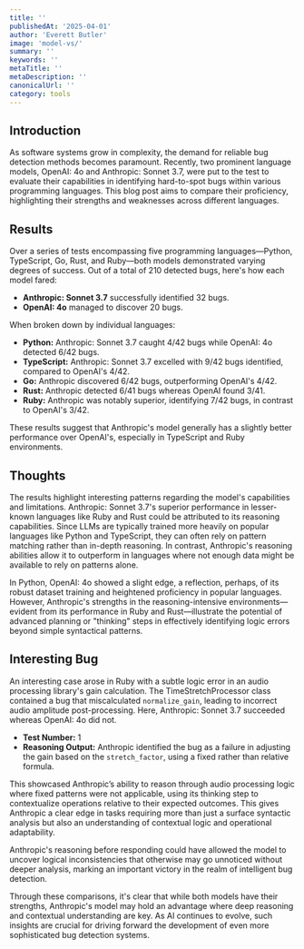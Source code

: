 ```yaml
---
title: ''
publishedAt: '2025-04-01'
author: 'Everett Butler'
image: 'model-vs/'
summary: ''
keywords: ''
metaTitle: ''
metaDescription: ''
canonicalUrl: ''
category: tools
---
```


## Introduction

As software systems grow in complexity, the demand for reliable bug detection methods becomes paramount. Recently, two prominent language models, OpenAI: 4o and Anthropic: Sonnet 3.7, were put to the test to evaluate their capabilities in identifying hard-to-spot bugs within various programming languages. This blog post aims to compare their proficiency, highlighting their strengths and weaknesses across different languages.

## Results

Over a series of tests encompassing five programming languages—Python, TypeScript, Go, Rust, and Ruby—both models demonstrated varying degrees of success. Out of a total of 210 detected bugs, here's how each model fared:

- **Anthropic: Sonnet 3.7** successfully identified 32 bugs.
- **OpenAI: 4o** managed to discover 20 bugs.

When broken down by individual languages:

- **Python:** Anthropic: Sonnet 3.7 caught 4/42 bugs while OpenAI: 4o detected 6/42 bugs.
- **TypeScript:** Anthropic: Sonnet 3.7 excelled with 9/42 bugs identified, compared to OpenAI's 4/42.
- **Go:** Anthropic discovered 6/42 bugs, outperforming OpenAI's 4/42.
- **Rust:** Anthropic detected 6/41 bugs whereas OpenAI found 3/41.
- **Ruby:** Anthropic was notably superior, identifying 7/42 bugs, in contrast to OpenAI's 3/42.

These results suggest that Anthropic's model generally has a slightly better performance over OpenAI's, especially in TypeScript and Ruby environments.

## Thoughts

The results highlight interesting patterns regarding the model's capabilities and limitations. Anthropic: Sonnet 3.7's superior performance in lesser-known languages like Ruby and Rust could be attributed to its reasoning capabilities. Since LLMs are typically trained more heavily on popular languages like Python and TypeScript, they can often rely on pattern matching rather than in-depth reasoning. In contrast, Anthropic's reasoning abilities allow it to outperform in languages where not enough data might be available to rely on patterns alone.

In Python, OpenAI: 4o showed a slight edge, a reflection, perhaps, of its robust dataset training and heightened proficiency in popular languages. However, Anthropic's strengths in the reasoning-intensive environments—evident from its performance in Ruby and Rust—illustrate the potential of advanced planning or "thinking" steps in effectively identifying logic errors beyond simple syntactical patterns.

## Interesting Bug

An interesting case arose in Ruby with a subtle logic error in an audio processing library's gain calculation. The TimeStretchProcessor class contained a bug that miscalculated `normalize_gain`, leading to incorrect audio amplitude post-processing. Here, Anthropic: Sonnet 3.7 succeeded whereas OpenAI: 4o did not.

- **Test Number:** 1
- **Reasoning Output:** Anthropic identified the bug as a failure in adjusting the gain based on the `stretch_factor`, using a fixed rather than relative formula.

This showcased Anthropic’s ability to reason through audio processing logic where fixed patterns were not applicable, using its thinking step to contextualize operations relative to their expected outcomes. This gives Anthropic a clear edge in tasks requiring more than just a surface syntactic analysis but also an understanding of contextual logic and operational adaptability.

Anthropic's reasoning before responding could have allowed the model to uncover logical inconsistencies that otherwise may go unnoticed without deeper analysis, marking an important victory in the realm of intelligent bug detection.

Through these comparisons, it's clear that while both models have their strengths, Anthropic's model may hold an advantage where deep reasoning and contextual understanding are key. As AI continues to evolve, such insights are crucial for driving forward the development of even more sophisticated bug detection systems.


